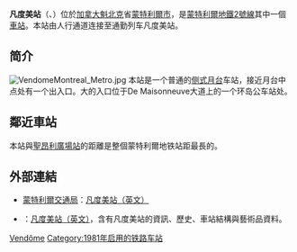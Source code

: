 {{Infobox station 
| name          = 凡度美<br />{{lang|fr|Vendôme}}
| type          = 
| style         = Montreal Metro
| image         = VendomeMontreal Metro.jpg
| image_caption = 
| address       = [[魁北克省|魁北克省]][[蒙特利爾|蒙特利爾]]{{link-en|德邁松內夫林蔭路|De Maisonneuve Boulevard}}5160號
| country       = [[加拿大|加拿大]]
| coordinates   = {{coord|45|28|26|N|73|36|14|W|type:railwaystation_region:CA-QC|display=inline,title}}
| elevation     = 
| line          = [[蒙特利爾地鐵橙線|橙線]]
| other         = {{legend|#{{RTM color}}|Vendôme (RTM)}}{{Rail color box|system=RTM|line=STM}}
| structure     = 
| platform      = 
| depth         = {{convert|6.1|m|ft|abbr=off}}，第57深
| levels        = 
| tracks        = 
| parking       = 
| bicycle       = 
| opened        = 1981年9月7日
| architect     = Desnoyers, Mercure, Leziy, Gagnon, Sheppard et Gélinas
| closed        = 
| rebuilt       = 
| electrified   = 
| ADA           = 
| code          = 
| owned         =
| operator      = [[蒙特利爾交通局|蒙特利爾交通局]]
| zone          = 
| status        =
| former        = 
| passengers    = 5,613,596進出（2013年），11/68
| pass_year     = 
| pass_percent  = 
| pass_system   = 
| mpassengers   = 
| services      = 
| map_locator   = 
| web           = 
}}
'''凡度美站'''（{{lang-fr|Station Vendôme}}、{{lang-en|Vendôme Station}}）位於[[加拿大|加拿大]][[魁北克|魁北克]]省[[蒙特利爾市|蒙特利爾市]]，是[[蒙特利爾地鐵|蒙特利爾地鐵]][[蒙特利爾地鐵2號線|2號線]]其中一個[[鐵路車站|車站]]。本站由人行通道连接至通勤列车凡度美站。

== 简介 ==
[[File:VendomeMontreal_Metro.jpg|left]]
本站是一个普通的[[側式月台|侧式月台]]车站，接近月台中点处有一个出入口。大的入口位于De Maisonneuve大道上的一个环岛公车站处。

== 鄰近車站 ==

本站與[[聖昂利廣場站|聖昂利廣場站]]的距離是整個蒙特利爾地铁站距最長的。

== 外部連結 ==

* {{fr}}{{en}}[[蒙特利爾交通局|蒙特利爾交通局]]：[http://www.stm.info/metro/M47.htm 凡度美站]{{Wayback|url=http://www.stm.info/metro/M47.htm |date=20090422023818 }}[http://www.stm.info/English/metro/a-M47.htm （英文）]{{Wayback|url=http://www.stm.info/English/metro/a-M47.htm |date=20090407045618 }}
* {{fr}}{{en}}{{lang|en|metrodemontreal.com}}：[http://www.metrodemontreal.com/orange/vendome/index-f.html 凡度美站]{{Wayback|url=http://www.metrodemontreal.com/orange/vendome/index-f.html |date=20090404054444 }}[http://www.metrodemontreal.com/orange/vendome/index.html （英文）]{{Wayback|url=http://www.metrodemontreal.com/orange/vendome/index.html |date=20090413052617 }}，含有凡度美站的資訊、歷史、車站結構與藝術品資料。

{{蒙特利爾地鐵}}
{{Railwaystation-stub}}

[[Category:蒙特利爾地鐵橙線車站|Vendôme]]
[[Category:1981年启用的铁路车站|Category:1981年启用的铁路车站]]